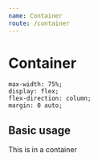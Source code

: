 ```yaml
---
name: Container
route: /container
---
```



# Container

```
max-width: 75%;
display: flex;
flex-direction: column;
margin: 0 auto;
  ```

<Props of={Container} />

## Basic usage

<Playground>
    <GlobalStyles />
    <Container>
        This is in a container
    </Container>
</Playground>
